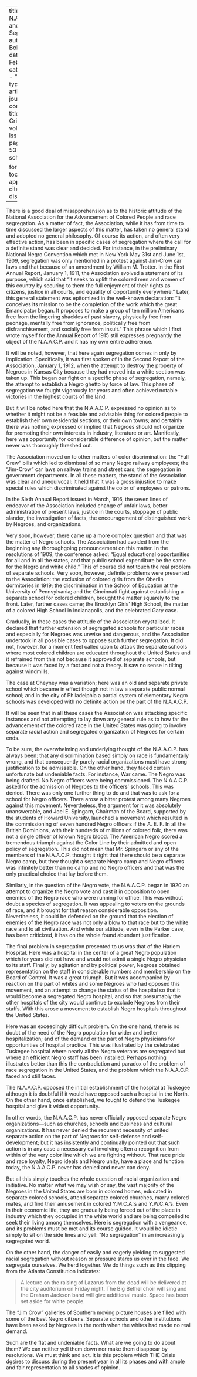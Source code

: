 
---
title: 'The N.A.A.C.P. and Race Segregation'
author: Du Bois, W.E.B.
date: Feb. 1934
categories: 
  - ""
citation: 
  type: article-journal
  container-title: The Crisis
  volume: 41
  issue: 2
  page: 52-53
google-scholar: true

format:
  html:
    toc: false
    appendix-cite-as: display
---



There is a good deal of misapprehension as to the historic attitude of the National Association for the Advancement of Colored People and race segregation. As a matter of fact, the Association, while it has from time to time discussed the larger aspects of this matter, has taken no general stand and adopted no general philosophy. Of course its action, and often very effective action, has been in specific cases of segregation where the call for a definite stand was clear and decided. For instance, in the preliminary National Negro Convention which met in New York May 31st and June 1st, 1909, segregation was only mentioned in a protest against Jim-Crow car laws and that because of an amendment by William M. Trotter. In the First Annual Report, January 1, 1911, the Association evolved a statement of its purpose, which said that "it seeks to uplift the colored men and women of this country by securing to them the full enjoyment of their rights as citizens, justice in all courts, and equality of opportunity everywhere." Later, this general statement was epitomized in the well-known declaration: "It conceives its mission to be the completion of the work which the great Emancipator began. It proposes to make a group of ten million Americans free from the lingering shackles of past slavery, physically free from peonage, mentally free from ignorance, politically free from disfranchisement, and socially free from insult." This phrase which I first wrote myself for the Annual Report of 1915 still expresses pregnantly the object of the N.A.A.C.P. and it has my own entire adherence.

It will be noted, however, that here again segregation comes in only by implication. Specifically, it was first spoken of in the Second Report of the Association, January 1, 1912, when the attempt to destroy the property of Negroes in Kansas City because they had moved into a white section was taken up. This began our fight on a specific phase of segregation, namely, the attempt to establish a Negro ghetto by force of law. This phase of segregation we fought vigorously for years and often achieved notable victories in the highest courts of the land.

But it will be noted here that the N.A.A.C.P. expressed no opinion as to whether it might not be a feasible and advisable thing for colored people to establish their own residential sections, or their own towns; and certainly there was nothing expressed or implied that Negroes should not organize for promoting their own interests in industry, literature or art. Manifestly, here was opportunity for considerable difference of opinion, but the matter never was thoroughly threshed out.

The Association moved on to other matters of color discrimination: the "Full Crew" bills which led to dismissal of so many Negro railway employees; the "Jim-Crow" car laws on railway trains and street cars; the segregation in government departments. In all these matters, the stand of the Association was clear and unequivocal: it held that it was a gross injustice to make special rules which discriminated against the color of employees or patrons.

In the Sixth Annual Report issued in March, 1916, the seven lines of endeavor of the Association included change of unfair laws, better administration of present laws, justice in the courts, stoppage of public slander, the investigation of facts, the encouragement of distinguished work by Negroes, and organizations.

Very soon, however, there came up a more complex question and that was the matter of Negro schools. The Association had avoided from the beginning any thoroughgoing pronouncement on this matter. In the resolutions of 1909, the conference asked: "Equal educational opportunities for all and in all the states, and that public school expenditure be the same for the Negro and white child." This of course did not touch the real problem of separate schools. Very soon, however, definite problems were presented to the Association: the exclusion of colored girls from the Oberlin dormitories in 1919; the discrimination in the School of Education at the University of Pennsylvania; and the Cincinnati fight against establishing a separate school for colored children, brought the matter squarely to the front. Later, further cases came; the Brooklyn Girls' High School, the matter of a colored High School in Indianapolis, and the celebrated Gary case.

Gradually, in these cases the attitude of the Association crystalized. It declared that further extension of segregated schools for particular races and especially for Negroes was unwise and dangerous, and the Association undertook in all possible cases to oppose such further segregation. It did not, however, for a moment feel called upon to attack the separate schools where most colored children are educated throughout the United States and it refrained from this not because it approved of separate schools, but because it was faced by a fact and not a theory. It saw no sense in tilting against windmills.

The case at Cheyney was a variation; here was an old and separate private school which became in effect though not in law a separate public normal school; and in the city of Philadelphia a partial system of elementary Negro schools was developed with no definite action on the part of the N.A.A.C.P.

It will be seen that in all these cases the Association was attacking specific instances and not attempting to lay down any general rule as to how far the advancement of the colored race in the United States was going to involve separate racial action and segregated organization of Negroes for certain ends.

To be sure, the overwhelming and underlying thought of the N.A.A.C.P. has always been: that any discrimination based simply on race is fundamentally wrong, and that consequently purely racial organizations must have strong justification to be admissable. On the other hand, they faced certain unfortunate but undeniable facts. For instance, War came. The Negro was being drafted. No Negro officers were being commissioned. The N.A.A.C.P. asked for the admission of Negroes to the officers' schools. This was denied. There was only one further thing to do and that was to ask for a school for Negro officers. There arose a bitter protest among many Negroes against this movement. Nevertheless, the argument for it was absolutely unanswerable, and Joel E. Spingarn, Chairman of the Board, supported by the students of Howard University, launched a movement which resulted in the commissioning of seven hundred Negro officers if the A. E. F. In all the British Dominions, with their hundreds of millions of colored folk, there was not a single officer of known Negro blood. The American Negro scored a tremendous triumph against the Color Line by their admitted and open policy of segregation. This did not mean that Mr. Spingarn or any of the members of the N.A.A.C.P. thought it right that there should be a separate Negro camp, but they thought a separate Negro camp and Negro officers was infinitely better than no camp and no Negro officers and that was the only practical choice that lay before them.

Similarly, in the question of the Negro vote, the N.A.A.C.P. began in 1920 an attempt to organize the Negro vote and cast it in opposition to open enemies of the Negro race who were running for office. This was without doubt a species of segregation. It was appealing to voters on the grounds of race, and it brought for that reason considerable opposition. Nevertheless, it could be defended on the ground that the election of enemies of the Negro race was not only a blow to that race but to the white race and to all civilization. And while our attitude, even in the Parker case, has been criticized, it has on the whole found abundant justification.

The final problem in segregation presented to us was that of the Harlem Hospital. Here was a hospital in the center of a great Negro population which for years did not have and would not admit a single Negro physician to its staff. Finally, by agitation and by political power, Negroes obtained representation on the staff in considerable numbers and membership on the Board of Control. It was a great triumph. But it was accompanied by reaction on the part of whites and some Negroes who had opposed this movement, and an attempt to change the status of the hospital so that it would become a segregated Negro hospital, and so that presumably the other hospitals of the city would continue to exclude Negroes from their staffs. With this arose a movement to establish Negro hospitals throughout the United States.

Here was an exceedingly difficult problem. On the one hand, there is no doubt of the need of the Negro population for wider and better hospitalization; and of the demand or the part of Negro physicians for opportunities of hospital practice. This was illustrated by the celebrated Tuskegee hospital where nearly all the Negro veterans are segregated but where an efficient Negro staff has been installed. Perhaps nothing illustrates better than this the contradiction and paradox of the problem of race segregation in the United States, and the problem which the N.A.A.C.P. faced and still faces.

The N.A.A.C.P. opposed the initial establishment of the hospital at Tuskegee although it is doubtful if it would have opposed such a hospital in the North. On the other hand, once established, we fought to defend the Tuskegee hospital and give it widest opportunity.

In other words, the N.A.A.C.P. has never officially opposed separate Negro organizations---such as churches, schools and business and cultural organizations. It has never denied the recurrent necessity of united separate action on the part of Negroes for self-defense and self-development; but it has insistently and continually pointed out that such action is in any case a necessary evil involving often a recognition from within of the very color line which we are fighting without. That race pride and race loyalty, Negro ideals and Negro unity, have a place and function today, the N.A.A.C.P. never has denied and never can deny.

But all this simply touches the whole question of racial organization and initiative. No matter what we may wish or say, the vast majority of the Negroes in the United States are born in colored homes, educated in separate colored schools, attend separate colored churches, marry colored mates, and find their amusement in colored Y.M.C.A.'s and Y.W.C.A.'s. Even in their economic life, they are gradually being forced out of the place in industry which they occupied in the white world and are being compelled to seek their living among themselves. Here is segregation with a vengeance, and its problems must be met and its course guided. It would be idiotic simply to sit on the side lines and yell: "No segregation" in an increasingly segregated world.

On the other hand, the danger of easily and eagerly yielding to suggested racial segregation without reason or pressure stares us ever in the face. We segregate ourselves. We herd together. We do things such as this clipping from the Atlanta Constitution indicates:

> A lecture on the raising of Lazarus from the dead will be delivered at the city auditorium on Friday night. The Big Bethel choir will sing and the Graham Jackson band will give additional music. Space has been set aside for white people.

The "Jim Crow" galleries of Southern moving picture houses are filled with some of the best Negro citizens. Separate schools and other institutions have been asked by Negroes in the north when the whites had made no real demand.

Such are the flat and undeniable facts. What are we going to do about them? We can neither yell them down nor make them disappear by resolutions. We must think and act. It is this problem which THE Crisis dgsires to discuss during the present year in all its phases and with ample and fair representation to all shades of opinion.
